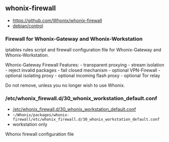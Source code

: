 == whonix-firewall ==

* https://github.com/Whonix/whonix-firewall
* [https://github.com/Whonix/whonix-firewall/blob/master/debian/control debian/control]
===  Firewall for Whonix-Gateway and Whonix-Workstation ===

iptables rules script and firewall configuration file for Whonix-Gateway and
Whonix-Workstation.

Whonix-Gateway Firewall Features:
- transparent proxying
- stream isolation
- reject invalid packages
- fail closed mechanism
- optional VPN-Firewall
- optional isolating proxy
- optional incoming flash proxy
- optional Tor relay

Do not remove, unless you no longer wish to use Whonix.
=== /etc/whonix_firewall.d/30_whonix_workstation_default.conf ===

* [https://github.com/Whonix/whonix-firewall/blob/master/etc/whonix_firewall.d/30_whonix_workstation_default.conf /etc/whonix_firewall.d/30_whonix_workstation_default.conf]
* <code>~/Whonix/packages/whonix-firewall/etc/whonix_firewall.d/30_whonix_workstation_default.conf</code>
* workstation only

Whonix firewall configuration file
